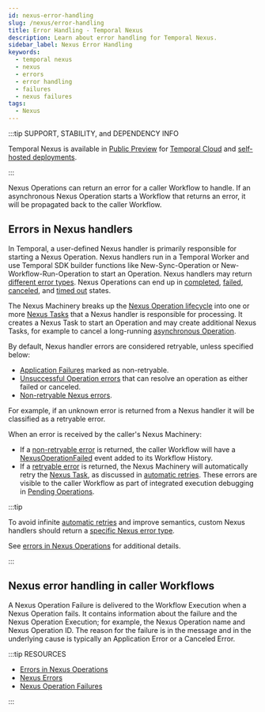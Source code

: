 ```yaml
---
id: nexus-error-handling
slug: /nexus/error-handling
title: Error Handling - Temporal Nexus
description: Learn about error handling for Temporal Nexus.
sidebar_label: Nexus Error Handling
keywords:
  - temporal nexus
  - nexus
  - errors
  - error handling
  - failures
  - nexus failures
tags:
  - Nexus
---
```


:::tip SUPPORT, STABILITY, and DEPENDENCY INFO

Temporal Nexus is available in [Public Preview](/evaluate/development-production-features/release-stages#public-preview) for [Temporal Cloud](/cloud/nexus) and [self-hosted deployments](/production-deployment/self-hosted-guide/nexus).

:::

Nexus Operations can return an error for a caller Workflow to handle.
If an asynchronous Nexus Operation starts a Workflow that returns an error, it will be propagated back to the caller Workflow.

## Errors in Nexus handlers

In Temporal, a user-defined Nexus handler is primarily responsible for starting a Nexus Operation.
Nexus handlers run in a Temporal Worker and use Temporal SDK builder functions like New-Sync-Operation or New-Workflow-Run-Operation to start an Operation.
Nexus handlers may return [different error types](/references/failures#nexus-errors).
Nexus Operations can end up in [completed](/references/events#nexusoperationcompleted), [failed](/references/events#nexusoperationfailed), [canceled](/references/events#nexusoperationcanceled), and [timed out](/references/events#nexusoperationtimedout) states.

The Nexus Machinery breaks up the [Nexus Operation lifecycle](/nexus/operations#operation-lifecycle) into one or more [Nexus Tasks](/tasks#nexus-task) that a Nexus handler is responsible for processing.
It creates a Nexus Task to start an Operation and may create additional Nexus Tasks, for example to cancel a long-running [asynchronous Operation](/nexus/operations#asynchronous-operation-lifecycle).

By default, Nexus handler errors are considered retryable, unless specified below:

- [Application Failures](/references/failures#nexus-errors) marked as non-retryable.
- [Unsuccessful Operation errors](/references/failures#nexus-errors) that can resolve an operation as either failed or canceled.
- [Non-retryable Nexus errors](/references/failures#non-retryable-nexus-errors).

For example, if an unknown error is returned from a Nexus handler it will be classified as a retryable error.

When an error is received by the caller's Nexus Machinery:

- If a [non-retryable error](/references/failures#non-retryable-nexus-errors) is returned, the caller Workflow will have a [NexusOperationFailed](/references/events#nexusoperationfailed) event added to its Workflow History.
- If a [retryable error](/references/failures#retryable-nexus-errors) is returned, the Nexus Machinery will automatically retry the [Nexus Task](/tasks#nexus-task), as discussed in [automatic retries](/nexus/operations#automatic-retries).
  These errors are visible to the caller Workflow as part of integrated execution debugging in [Pending Operations](/nexus/execution-debugging/#pending-operations).

:::tip

To avoid infinite [automatic retries](/nexus/operations#automatic-retries) and improve semantics, custom Nexus handlers should return a [specific Nexus error type](/references/failures#nexus-errors).

See [errors in Nexus Operations](/references/failures#errors-in-nexus-operations) for additional details.

:::

## Nexus error handling in caller Workflows

A Nexus Operation Failure is delivered to the Workflow Execution when a Nexus Operation fails.
It contains information about the failure and the Nexus Operation Execution; for example, the Nexus Operation name and Nexus Operation ID.
The reason for the failure is in the message and in the underlying cause is typically an Application Error or a Canceled Error.

:::tip RESOURCES

- [Errors in Nexus Operations](/references/failures#errors-in-nexus-operations)
- [Nexus Errors](/references/failures#nexus-errors)
- [Nexus Operation Failures](/references/failures#nexus-operation-failure)

:::
